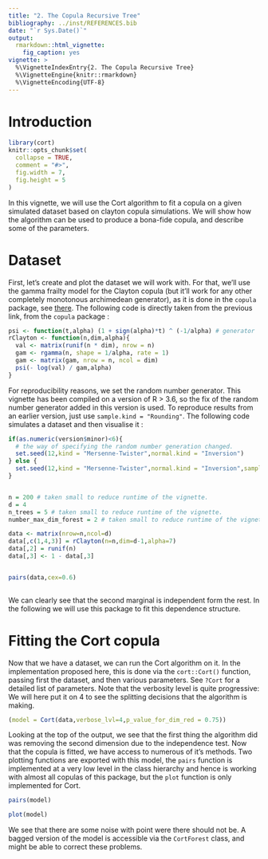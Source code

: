 ---
title: "2. The Copula Recursive Tree"
bibliography: ../inst/REFERENCES.bib
date: "`r Sys.Date()`"
output:
  rmarkdown::html_vignette:
    fig_caption: yes
vignette: >
  %\VignetteIndexEntry{2. The Copula Recursive Tree}
  %\VignetteEngine{knitr::rmarkdown}
  %\VignetteEncoding{UTF-8}
---

# Introduction

```{r setup, include = FALSE}
library(cort)
knitr::opts_chunk$set(
  collapse = TRUE,
  comment = "#>",
  fig.width = 7,
  fig.height = 5
)
```

In this vignette, we will use the Cort algorithm to fit a copula on a given simulated dataset based on clayton copula simulations. We will show how the algorithm can be used to produce a bona-fide copula, and describe some of the parameters. 

# Dataset

First, let's create and plot the dataset we will work with. For that, we'll use the gamma frailty model for the Clayton copula (but it'll work for any other completely monotonous archimedean generator), as it is done in the `copula` package, see [there](https://github.com/cran/copula/blob/6e0a5f0332776c24b2f53a81b11a8c66cc3f996d/R/claytonCopula.R#L82). The following code is directly taken from the previous link, from the `copula` package : 

```{r clayton-frailty-model}
psi <- function(t,alpha) (1 + sign(alpha)*t) ^ (-1/alpha) # generator
rClayton <- function(n,dim,alpha){
  val <- matrix(runif(n * dim), nrow = n)
  gam <- rgamma(n, shape = 1/alpha, rate = 1)
  gam <- matrix(gam, nrow = n, ncol = dim)
  psi(- log(val) / gam,alpha)
}
```


For reproducibility reasons, we set the random number generator. This vignette has been compiled on a version of R > 3.6, so the fix of the random number generator added in this version is used. To reproduce results from an earlier version, just use `sample.kind = "Rounding"`. The following code simulates a dataset and then visualise it : 

```{r dataset} 
if(as.numeric(version$minor)<6){
  # the way of specifying the random number generation changed. 
  set.seed(12,kind = "Mersenne-Twister",normal.kind = "Inversion")
} else {
  set.seed(12,kind = "Mersenne-Twister",normal.kind = "Inversion",sample.kind = "Rejection")
}


n = 200 # taken small to reduce runtime of the vignette.
d = 4
n_trees = 5 # taken small to reduce runtime of the vignette.
number_max_dim_forest = 2 # taken small to reduce runtime of the vignette.

data <- matrix(nrow=n,ncol=d)
data[,c(1,4,3)] = rClayton(n=n,dim=d-1,alpha=7)
data[,2] = runif(n)
data[,3] <- 1 - data[,3]


pairs(data,cex=0.6)
  
```

We can clearly see that the second marginal is independent form the rest. In the following we will use this package to fit this dependence structure. 


# Fitting the Cort copula

Now that we have a dataset, we can run the Cort algorithm on it. In the implementation proposed here, this is done via the `cort::Cort()` function, passing first the dataset, and then various parameters. See `?Cort` for a detailed list of parameters. Note that the verbosity level is quite progressive: We will here put it on 4 to see the splitting decisions that the algorithm is making.

```{r run_cort} 
(model = Cort(data,verbose_lvl=4,p_value_for_dim_red = 0.75))
```

Looking at the top of the output, we see that the first thing the algorithm did was removing the second dimension due to the independence test. Now that the copula is fitted, we have access to numerous of it's methods. Two plotting functions are exported with this model, the `pairs` function is implemented at a very low level in the class hierarchy and hence is working with almost all copulas of this package, but the `plot` function is only implemented for Cort.  


```{r,fig.cap="Pairs-plot of original data (in black, bottom-left corner) versus a simulation from the model (in red, top-right corner)"}
pairs(model)
```

```{r,fig.cap="Gray boxes representing 2-d projections of the fitted density. In red, the imputed data points."}
plot(model)
```


We see that there are some noise with point were there should not be. A bagged version of the model is accessible via the `CortForest` class, and might be able to correct these problems.






